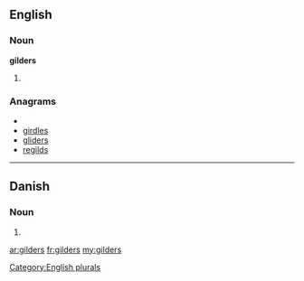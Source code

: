 ==English==

===Noun===
'''gilders'''

# {{plural of|[[gilder]]}}

===Anagrams===
* {{alphagram|degilrs}}
* [[girdles#English|girdles]]
* [[gliders#English|gliders]]
* [[regilds#English|regilds]]

[[Category:English plurals]]

----

==Danish==

===Noun===
{{infl|da|noun form|g=c}}

# {{form of|genitive plural indefinite|gilde|lang=da}}

[[ar:gilders]]
[[fr:gilders]]
[[my:gilders]]